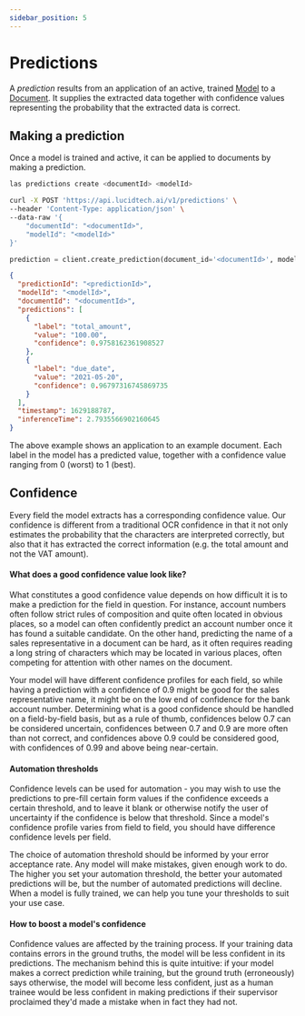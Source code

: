```yaml
---
sidebar_position: 5
---
```



# Predictions

A _prediction_ results from an application of an active, trained [Model](models.mdx) to a [Document](documents.mdx). It supplies the extracted data together with confidence values representing the probability that the extracted data is correct.

## Making a prediction

Once a model is trained and active, it can be applied to documents by making a prediction.

<Tabs groupId="programming-language">
<TabItem value="cli" label="CLI" default>

```bash
las predictions create <documentId> <modelId>
```

</TabItem>
<TabItem value="curl" label="cURL">

```bash
curl -X POST 'https://api.lucidtech.ai/v1/predictions' \
--header 'Content-Type: application/json' \
--data-raw '{
    "documentId": "<documentId>",
    "modelId": "<modelId>"
}'
```

</TabItem>
<TabItem value="python" label="Python">

```python
prediction = client.create_prediction(document_id='<documentId>', model_id='<modelId>')
```

</TabItem>
</Tabs>

```json
{
  "predictionId": "<predictionId>",
  "modelId": "<modelId>",
  "documentId": "<documentId>",
  "predictions": [
    {
      "label": "total_amount",
      "value": "100.00",
      "confidence": 0.9758162361908527
    },
    {
      "label": "due_date",
      "value": "2021-05-20",
      "confidence": 0.96797316745869735
    }
  ],
  "timestamp": 1629188787,
  "inferenceTime": 2.7935566902160645
}
```

The above example shows an application to an example document. Each label in the model has a predicted value, together with a confidence value ranging from 0 \(worst\) to 1 \(best\).

## Confidence

Every field the model extracts has a corresponding confidence value. Our confidence is different from a traditional OCR confidence in that it not only estimates the probability that the characters are interpreted correctly, but also that it has extracted the correct information \(e.g. the total amount and not the VAT amount\).

#### What does a good confidence value look like?

What constitutes a good confidence value depends on how difficult it is to make a prediction for the field in question. For instance, account numbers often follow strict rules of composition and quite often located in obvious places, so a model can often confidently predict an account number once it has found a suitable candidate. On the other hand, predicting the name of a sales representative in a document can be hard, as it often requires reading a long string of characters which may be located in various places, often competing for attention with other names on the document.

Your model will have different confidence profiles for each field, so while having a prediction with a confidence of 0.9 might be good for the sales representative name, it might be on the low end of confidence for the bank account number. Determining what is a good confidence should be handled on a field-by-field basis, but as a rule of thumb, confidences below 0.7 can be considered uncertain, confidences between 0.7 and 0.9 are more often than not correct, and confidences above 0.9 could be considered good, with confidences of 0.99 and above being near-certain.

#### Automation thresholds

Confidence levels can be used for automation - you may wish to use the predictions to pre-fill certain form values if the confidence exceeds a certain threshold, and to leave it blank or otherwise notify the user of uncertainty if the confidence is below that threshold. Since a model's confidence profile varies from field to field, you should have difference confidence levels per field.

The choice of automation threshold should be informed by your error acceptance rate. Any model will make mistakes, given enough work to do. The higher you set your automation threshold, the better your automated predictions will be, but the number of automated predictions will decline. When a model is fully trained, we can help you tune your thresholds to suit your use case.

#### How to boost a model's confidence

Confidence values are affected by the training process. If your training data contains errors in the ground truths, the model will be less confident in its predictions. The mechanism behind this is quite intuitive: if your model makes a correct prediction while training, but the ground truth \(erroneously\) says otherwise, the model will become less confident, just as a human trainee would be less confident in making predictions if their supervisor proclaimed they'd made a mistake when in fact they had not.

